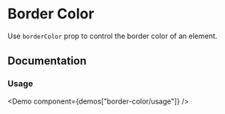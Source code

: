 
# Border Color

Use `borderColor` prop to control the border color of an element.

<Scale hidePixels hidePreview values="borderColor" />

## Documentation

### Usage

<Demo component={demos["border-color/usage"]} />
